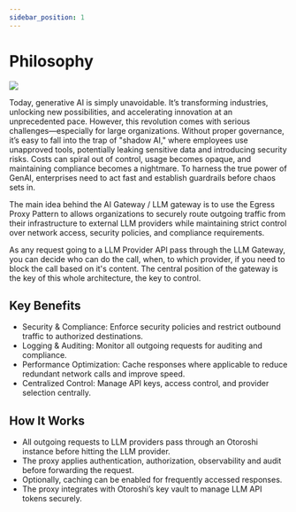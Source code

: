 ```yaml
---
sidebar_position: 1
---
```



# Philosophy

![](/img/egress-proxy-pattern.png)

Today, generative AI is simply unavoidable. It’s transforming industries, unlocking new possibilities, and accelerating innovation
at an unprecedented pace. However, this revolution comes with serious challenges—especially for large organizations.
Without proper governance, it’s easy to fall into the trap of "shadow AI," where employees use unapproved tools,
potentially leaking sensitive data and introducing security risks. Costs can spiral out of control, usage becomes opaque,
and maintaining compliance becomes a nightmare. To harness the true power of GenAI, enterprises need to act fast and
establish guardrails before chaos sets in.

The main idea behind the AI Gateway / LLM gateway is to use the Egress Proxy Pattern to allows organizations to securely
route outgoing traffic from their infrastructure to external LLM providers while maintaining strict control over network access,
security policies, and compliance requirements.

As any request going to a LLM Provider API pass through the LLM Gateway, you can decide who can do the call, when, to which provider,
if you need to block the call based on it's content. The central position of the gateway is the key of this whole architecture, the key to control.

## Key Benefits

- Security & Compliance: Enforce security policies and restrict outbound traffic to authorized destinations.
- Logging & Auditing: Monitor all outgoing requests for auditing and compliance.
- Performance Optimization: Cache responses where applicable to reduce redundant network calls and improve speed.
- Centralized Control: Manage API keys, access control, and provider selection centrally.

## How It Works

- All outgoing requests to LLM providers pass through an Otoroshi instance before hitting the LLM provider.
- The proxy applies authentication, authorization, observability and audit before forwarding the request.
- Optionally, caching can be enabled for frequently accessed responses.
- The proxy integrates with Otoroshi’s key vault to manage LLM API tokens securely.